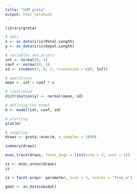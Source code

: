 ```yaml
---
title: "SCM greta"
output: html_notebook
---
```


```r
library(greta)
```

```r
# data
x <- as_data(iris$Petal.Length)
y <- as_data(iris$Sepal.Length)

# variables and priors
int <- normal(0, 1)
coef <- normal(0, 3)
sd <- student(3, 0, 1, truncation = c(0, Inf))

# operations
mean <- int + coef * x

# likelihood
distribution(y) <- normal(mean, sd)

# defining the model
m <- model(int, coef, sd)

# plotting
plot(m)
```

```r
# sampling
draws <- greta::mcmc(m, n_samples = 1000)

summary(draws)
```

```r
mcmc_trace(draws, facet_args = list(nrow = 3, ncol = 1))
```

```r
zz <- mcmc_areas(draws)
zz
```
```r
zz + facet_wrap(~ parameter, ncol = 3, scales = "free_x")
```
```r
gdat <- as_data(obsdat)
```

